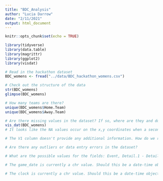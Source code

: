 ```yaml
---
title: "BDC_Analysis"
author: "Lucia Darrow"
date: "2/11/2021"
output: html_document
---
```


```r
knitr::opts_chunk$set(echo = TRUE)
```

```r
library(tidyverse)
library(data.table)
library(magrittr)
library(ggplot2)
library(visdat)
```

```r
# Read in the hackathon dataset
BDC_womens <- fread("../data/BDC_hackathon_womens.csv")

```


```r
# Check out the structure of the data
str(BDC_womens)
glimpse(BDC_womens)

# How many teams are there?
unique(BDC_womens$Home.Team)
unique(BDC_womens$Away.Team)

# Are there missing values in the dataset? If so, where are they and do we need to address them?
vis_dat(BDC_womens)
# It looks like the NA values occur on the x,y coordinates when a second player is not involved in the action

# The V1 column doesn't provide any additional information. How do we remove it?

# Are there any outliers or data entry errors in the dataset?

# What are the possible values for the fields: Event, Detail.1 - Detail.4, and how are they related?

# The game_date is currently a chr value. Should this be a date-time object? How would we convert it?

# The clock is currently a chr value. Should this be a date-time object?


```

